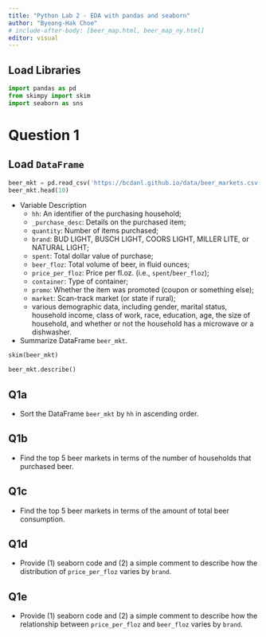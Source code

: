 ```yaml
---
title: "Python Lab 2 - EDA with pandas and seaborn"
author: "Byeong-Hak Choe"
# include-after-body: [beer_map.html, beer_map_ny.html]
editor: visual
---
```


## Load Libraries

```python
import pandas as pd
from skimpy import skim
import seaborn as sns
```

# Question 1

## Load `DataFrame`

```python
beer_mkt = pd.read_csv('https://bcdanl.github.io/data/beer_markets.csv')
beer_mkt.head(10)
```

- Variable Description
  - `hh`: An identifier of the purchasing household;
  - `_purchase_desc`: Details on the purchased item;
  - `quantity`: Number of items purchased;
  - `brand`: BUD LIGHT, BUSCH LIGHT, COORS LIGHT, MILLER LITE, or NATURAL LIGHT;
  - `spent`: Total dollar value of purchase;
  - `beer_floz`: Total volume of beer, in fluid ounces;
  - `price_per_floz`: Price per fl.oz. (i.e., `spent`/`beer_floz`);
  - `container`: Type of container;
  - `promo`: Whether the item was promoted (coupon or something else);
  - `market`: Scan-track market (or state if rural);
  - various demographic data, including gender, marital status, household income, class of work, race, education, age, the size of household, and whether or not the household has a microwave or a dishwasher.


-   Summarize DataFrame `beer_mkt`.

```python
skim(beer_mkt)
```

```python
beer_mkt.describe()
```



## Q1a

- Sort the DataFrame `beer_mkt` by `hh` in ascending order.

## Q1b

- Find the top 5 beer markets in terms of the number of households that purchased beer.

## Q1c

- Find the top 5 beer markets in terms of the amount of total beer consumption.

## Q1d

- Provide (1) seaborn code and (2) a simple comment to describe how the distribution of `price_per_floz` varies by `brand`.


## Q1e

- Provide (1) seaborn code and (2) a simple comment to describe how the relationship between `price_per_floz` and `beer_floz` varies by `brand`.
